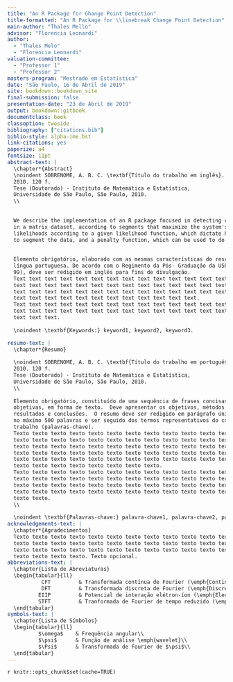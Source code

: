 ```yaml
---
title: "An R Package for Ghange Point Detection"
title-formatted: "An R Package for \\linebreak Change Point Detection"
main-author: "Thales Mello"
advisor: "Florencia Leonardi"
author:
  - "Thales Melo"
  - "Florencia Leonardi"
valuation-committee:
  - "Professor 1"
  - "Professor 2"
masters-program: "Mestrado em Estatística"
date: "São Paulo, 16 de Abril de 2019"
site: bookdown::bookdown_site
final-submission: false
presentation-date: "23 de Abril de 2019"
output: bookdown::gitbook
documentclass: book
classoption: twoside
bibliography: ["citations.bib"]
biblio-style: alpha-ime.bst
link-citations: yes
paperize: a4
fontsize: 11pt
abstract-text: |
  \chapter*{Abstract}
  \noindent SOBRENOME, A. B. C. \textbf{Título do trabalho em inglês}.
  2010. 120 f.
  Tese (Doutorado) - Instituto de Matemática e Estatística,
  Universidade de São Paulo, São Paulo, 2010.
  \\
  
  
  We describe the implementation of an R package focused in detecting change points
  in a matrix dataset, according to segments that maximize the system's segment
  likelihoods according to a given likelihood function, which dictate how we want
  to segment the data, and a penalty function, which can be used to do changes.
  
  
  Elemento obrigatório, elaborado com as mesmas características do resumo em
  língua portuguesa. De acordo com o Regimento da Pós- Graduação da USP (Artigo
  99), deve ser redigido em inglês para fins de divulgação.
  Text text text text text text text text text text text text text text text text
  text text text text text text text text text text text text text text text text
  text text text text text text text text text text text text text text text text
  text text text text text text text text text text text text.
  Text text text text text text text text text text text text text text text text
  text text text text text text text text text text text text text text text text
  text text text.
  
  \noindent \textbf{Keywords:} keyword1, keyword2, keyword3.

resumo-text: |
  \chapter*{Resumo}
  
  \noindent SOBRENOME, A. B. C. \textbf{Título do trabalho em português}.
  2010. 120 f.
  Tese (Doutorado) - Instituto de Matemática e Estatística,
  Universidade de São Paulo, São Paulo, 2010.
  \\
  
  Elemento obrigatório, constituído de uma sequência de frases concisas e
  objetivas, em forma de texto.  Deve apresentar os objetivos, métodos empregados,
  resultados e conclusões.  O resumo deve ser redigido em parágrafo único, conter
  no máximo 500 palavras e ser seguido dos termos representativos do conteúdo do
  trabalho (palavras-chave).
  Texto texto texto texto texto texto texto texto texto texto texto texto texto
  texto texto texto texto texto texto texto texto texto texto texto texto texto
  texto texto texto texto texto texto texto texto texto texto texto texto texto
  texto texto texto texto texto texto texto texto texto texto texto texto texto
  texto texto texto texto texto texto texto texto texto texto texto texto texto
  texto texto texto texto texto texto texto texto.
  Texto texto texto texto texto texto texto texto texto texto texto texto texto
  texto texto texto texto texto texto texto texto texto texto texto texto texto
  texto texto texto texto texto texto texto texto texto texto texto texto texto
  texto texto texto texto texto texto texto texto texto texto texto texto texto
  texto texto.
  \\
  
  \noindent \textbf{Palavras-chave:} palavra-chave1, palavra-chave2, palavra-chave3.
acknowledgements-text: |
  \chapter*{Agradecimentos}
  Texto texto texto texto texto texto texto texto texto texto texto texto texto
  texto texto texto texto texto texto texto texto texto texto texto texto texto
  texto texto texto texto texto texto texto texto texto texto texto texto texto
  texto texto texto texto. Texto opcional.
abbreviations-text: |
  \chapter{Lista de Abreviaturas}
  \begin{tabular}{ll}
           CFT         & Transformada contínua de Fourier (\emph{Continuous Fourier Transform})\\
           DFT         & Transformada discreta de Fourier (\emph{Discrete Fourier Transform})\\
          EIIP         & Potencial de interação elétron-íon (\emph{Electron-Ion Interaction Potentials})\\
          STFT         & Tranformada de Fourier de tempo reduzido (\emph{Short-Time Fourier Transform})\\
  \end{tabular}
symbols-text: |
  \chapter{Lista de Símbolos}
  \begin{tabular}{ll}
          $\omega$    & Frequência angular\\
          $\psi$      & Função de análise \emph{wavelet}\\
          $\Psi$      & Transformada de Fourier de $\psi$\\
  \end{tabular}
---
```


`r knitr::opts_chunk$set(cache=TRUE)`

<!-- Macros used in this project -->
\newcommand{\X}{\bf X}
\newcommand{\x}{\mathbf x}
\newcommand{\Xs}{\mathbf X}
\renewcommand{\P}{\mathbb P}
\newcommand{\E}{\mathbb E}
\newcommand{\argmax}{\arg\max}
\newcommand{\pen}{\text{pen}}
\newcommand{\p}{\text{p}}
\newcommand{\wQ}{\widetilde Q}
\newcommand{\wP}{\widehat\Pr}
\newcommand{\M}{\mathcal M}
\newcommand{\rs}{r\!:\!s}
\newcommand{\1}{\mathbf 1}
\newcommand{\R}{\mathbb R}

